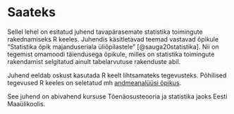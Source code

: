 # Saateks {.unnumbered}

Sellel lehel on esitatud juhend tavapärasemate statistika toimingute rakednamiseks R keeles. Juhendis käsitletavad teemad vastavad õpikule "Statistika õpik majanduseriala üliõpilastele" [@sauga20statistika]. Nii on tegemist omamoodi täiendusega õpikule, milles on statistika toimingute rakendamist selgitatud ainult tabelarvutuse rakenduste abil.

Juhend eeldab oskust kasutada R keelt lihtsamateks tegevusteks. Põhilised tegevused R keeles on seletatud mh [andmeanalüüsi õpikus](https://www.oij.ee/andmeteadus/kasutus.html).

See juhend on abivahend kursuse Tõenäosusteooria ja statistika jaoks Eesti Maaülikoolis.